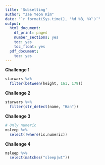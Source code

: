 ```yaml
---
title: 'Subsetting'
author: "Jae Yeon Kim"
date: "`r format(Sys.time(), '%d %B, %Y')`"
output:
  html_document:
    df_print: paged
    number_sections: yes
    toc: yes
    toc_float: yes
  pdf_document:
    toc: yes
---
```


**Challenge 1**

```r

starwars %>%
  filter(between(height, 161, 179)) 

```

**Challenge 2**

```r

starwars %>%
  filter(str_detect(name, "Han"))

```

**Challenge 3**

```r

# Only numeric 
msleep %>%
  select(!where(is.numeric))

```

**Challenge 4**

```r

msleep %>%
  select(matches("sleep|wt"))

```